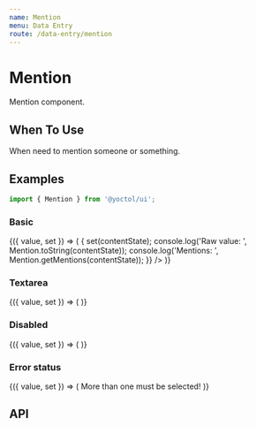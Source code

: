 ```yaml
---
name: Mention
menu: Data Entry
route: /data-entry/mention
---
```





# Mention

Mention component.

## When To Use

When need to mention someone or something.

## Examples

```js
import { Mention } from '@yoctol/ui';
```

### Basic

<Playground>
  <Value initial={Mention.toContentState('我想要一杯 @飲料')}>
    {({ value, set }) => (
      <Mention
        autoFocus
        suggestions={['飲料', '食物']}
        value={value}
        onChange={contentState => {
          set(contentState);
          console.log('Raw value: ', Mention.toString(contentState));
          console.log('Mentions: ', Mention.getMentions(contentState));
        }}
      />
    )}
  </Value>
</Playground>

### Textarea

<Playground>
  <Value initial={Mention.toContentState('')}>
    {({ value, set }) => (
      <Mention
        suggestions={['drink', 'food']}
        value={value}
        onChange={set}
        textarea
      />
    )}
  </Value>
</Playground>

### Disabled

<Playground>
  <Value initial={Mention.toContentState('')}>
    {({ value, set }) => (
      <Mention
        suggestions={['drink', 'food']}
        value={value}
        onChange={set}
        disabled
      />
    )}
  </Value>
</Playground>

### Error status

<Playground>
  <Value initial={Mention.toContentState('I want a @food')}>
    {({ value, set }) => (
      <FormField error>
        <Mention
          error
          suggestions={['drink', 'food']}
          value={value}
          onChange={set}
        />
        <Hint>More than one must be selected!</Hint>
      </FormField>
    )}
  </Value>
</Playground>

## API

<PropsTable of={Mention} />
